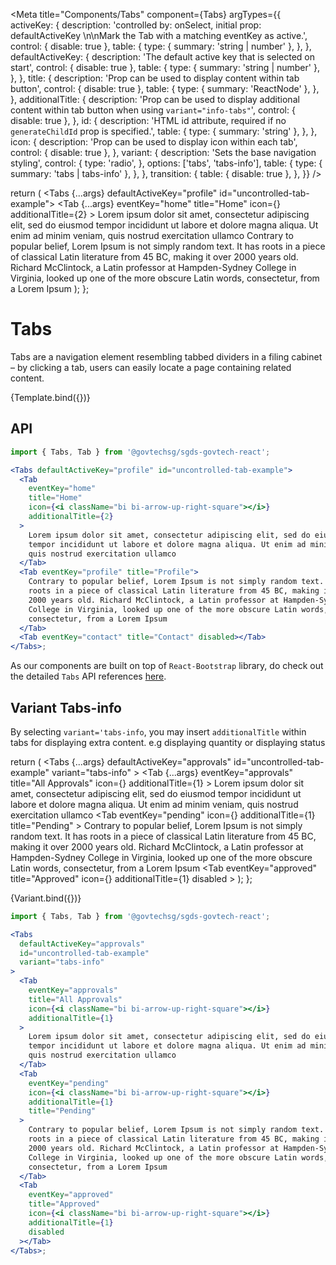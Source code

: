 
<Meta
  title="Components/Tabs"
  component={Tabs}
  argTypes={{
    activeKey: {
      description:
        'controlled by: onSelect, initial prop: defaultActiveKey \n\nMark the Tab with a matching eventKey as active.',
      control: { disable: true },
      table: {
        type: { summary: 'string | number' },
      },
    },
    defaultActiveKey: {
      description: 'The default active key that is selected on start',
      control: { disable: true },
      table: {
        type: { summary: 'string | number' },
      },
    },
    title: {
      description: 'Prop can be used to display content within tab button',
      control: { disable: true },
      table: {
        type: { summary: 'ReactNode' },
      },
    },
    additionalTitle: {
      description:
        'Prop can be used to display additional content within tab button when using `variant="info-tabs"`',
      control: { disable: true },
    },
    id: {
      description:
        'HTML id attribute, required if no `generateChildId` prop is specified.',
      table: {
        type: { summary: 'string' },
      },
    },
    icon: {
      description: 'Prop can be used to display icon within each tab',
      control: { disable: true },
    },
    variant: {
      description: 'Sets the base navigation styling',
      control: {
        type: 'radio',
      },
      options: ['tabs', 'tabs-info'],
      table: {
        type: { summary: 'tabs | tabs-info' },
      },
    },
    transition: {
      table: { disable: true },
    },
  }}
/>

  return (
    <Tabs {...args} defaultActiveKey="profile" id="uncontrolled-tab-example">
      <Tab
        {...args}
        eventKey="home"
        title="Home"
        icon={<i className="bi bi-arrow-up-right-square"></i>}
        additionalTitle={2}
      >
        Lorem ipsum dolor sit amet, consectetur adipiscing elit, sed do eiusmod
        tempor incididunt ut labore et dolore magna aliqua. Ut enim ad minim
        veniam, quis nostrud exercitation ullamco
      </Tab>
      <Tab eventKey="profile" title="Profile">
        Contrary to popular belief, Lorem Ipsum is not simply random text. It
        has roots in a piece of classical Latin literature from 45 BC, making it
        over 2000 years old. Richard McClintock, a Latin professor at
        Hampden-Sydney College in Virginia, looked up one of the more obscure
        Latin words, consectetur, from a Lorem Ipsum
      </Tab>
      <Tab eventKey="contact" title="Contact" disabled></Tab>
    </Tabs>
  );
};

# Tabs

Tabs are a navigation element resembling tabbed dividers in a filing cabinet – by clicking a tab, users can easily locate a page containing related content.

<Canvas>
  <Story name="Default">{Template.bind({})}</Story>
</Canvas>

## API

<ArgsTable story="Default" />

```jsx
import { Tabs, Tab } from '@govtechsg/sgds-govtech-react';

<Tabs defaultActiveKey="profile" id="uncontrolled-tab-example">
  <Tab
    eventKey="home"
    title="Home"
    icon={<i className="bi bi-arrow-up-right-square"></i>}
    additionalTitle={2}
  >
    Lorem ipsum dolor sit amet, consectetur adipiscing elit, sed do eiusmod
    tempor incididunt ut labore et dolore magna aliqua. Ut enim ad minim veniam,
    quis nostrud exercitation ullamco
  </Tab>
  <Tab eventKey="profile" title="Profile">
    Contrary to popular belief, Lorem Ipsum is not simply random text. It has
    roots in a piece of classical Latin literature from 45 BC, making it over
    2000 years old. Richard McClintock, a Latin professor at Hampden-Sydney
    College in Virginia, looked up one of the more obscure Latin words,
    consectetur, from a Lorem Ipsum
  </Tab>
  <Tab eventKey="contact" title="Contact" disabled></Tab>
</Tabs>;
```

As our components are built on top of `React-Bootstrap` library, do check out the detailed `Tabs` API references <a href="https://react-bootstrap.github.io/components/tabs/" target="_blank">here</a>.

## Variant Tabs-info

By selecting `variant='tabs-info`, you may insert `additionalTitle` within tabs for displaying extra content. e.g displaying quantity or displaying status

  return (
    <Tabs
      {...args}
      defaultActiveKey="approvals"
      id="uncontrolled-tab-example"
      variant="tabs-info"
    >
      <Tab
        {...args}
        eventKey="approvals"
        title="All Approvals"
        icon={<i className="bi bi-arrow-up-right-square"></i>}
        additionalTitle={1}
      >
        Lorem ipsum dolor sit amet, consectetur adipiscing elit, sed do eiusmod
        tempor incididunt ut labore et dolore magna aliqua. Ut enim ad minim
        veniam, quis nostrud exercitation ullamco
      </Tab>
      <Tab
        eventKey="pending"
        icon={<i className="bi bi-arrow-up-right-square"></i>}
        additionalTitle={1}
        title="Pending"
      >
        Contrary to popular belief, Lorem Ipsum is not simply random text. It
        has roots in a piece of classical Latin literature from 45 BC, making it
        over 2000 years old. Richard McClintock, a Latin professor at
        Hampden-Sydney College in Virginia, looked up one of the more obscure
        Latin words, consectetur, from a Lorem Ipsum
      </Tab>
      <Tab
        eventKey="approved"
        title="Approved"
        icon={<i className="bi bi-arrow-up-right-square"></i>}
        additionalTitle={1}
        disabled
      ></Tab>
    </Tabs>
  );
};

<Canvas>
  <Story name="Variant Tabs-info">{Variant.bind({})}</Story>
</Canvas>

```jsx
import { Tabs, Tab } from '@govtechsg/sgds-govtech-react';

<Tabs
  defaultActiveKey="approvals"
  id="uncontrolled-tab-example"
  variant="tabs-info"
>
  <Tab
    eventKey="approvals"
    title="All Approvals"
    icon={<i className="bi bi-arrow-up-right-square"></i>}
    additionalTitle={1}
  >
    Lorem ipsum dolor sit amet, consectetur adipiscing elit, sed do eiusmod
    tempor incididunt ut labore et dolore magna aliqua. Ut enim ad minim veniam,
    quis nostrud exercitation ullamco
  </Tab>
  <Tab
    eventKey="pending"
    icon={<i className="bi bi-arrow-up-right-square"></i>}
    additionalTitle={1}
    title="Pending"
  >
    Contrary to popular belief, Lorem Ipsum is not simply random text. It has
    roots in a piece of classical Latin literature from 45 BC, making it over
    2000 years old. Richard McClintock, a Latin professor at Hampden-Sydney
    College in Virginia, looked up one of the more obscure Latin words,
    consectetur, from a Lorem Ipsum
  </Tab>
  <Tab
    eventKey="approved"
    title="Approved"
    icon={<i className="bi bi-arrow-up-right-square"></i>}
    additionalTitle={1}
    disabled
  ></Tab>
</Tabs>;
```
